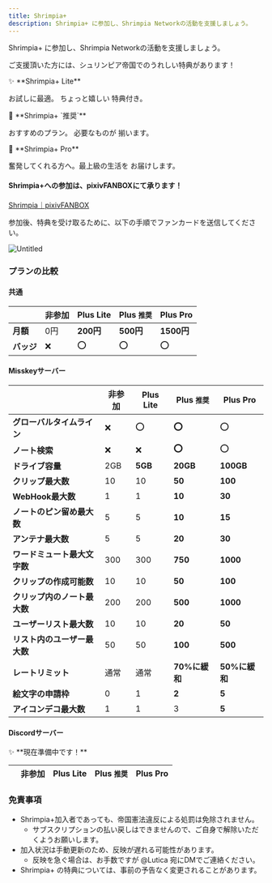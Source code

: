 ```yaml
---
title: Shrimpia+
description: Shrimpia+ に参加し、Shrimpia Networkの活動を支援しましょう。
---
```


<Stub />

Shrimpia+ に参加し、Shrimpia Networkの活動を支援しましょう。

ご支援頂いた方には、シュリンピア帝国でのうれしい特典があります！

<aside>
✨ **Shrimpia+ Lite**

お試しに最適。
ちょっと嬉しい
特典付き。

</aside>

<aside>
💎 **Shrimpia+ `推奨`**

おすすめのプラン。
必要なものが
揃います。

</aside>

<aside>
👑 **Shrimpia+ Pro**

奮発してくれる方へ。最上級の生活を
お届けします。

</aside>

#### Shrimpia+への参加は、pixivFANBOXにて承ります！

[Shrimpia｜pixivFANBOX](https://shrimpia.fanbox.cc/)

参加後、特典を受け取るために、以下の手順でファンカードを送信してください。

![Untitled](@/assets/shrimpia-plus.png)

### プランの比較

#### 共通

|  | 非参加 | **Plus Lite** | **Plus `推奨`** | **Plus Pro** |
| --- | --- | --- | --- | --- |
| **月額** | 0円 | **200円** | **500円** | **1500円** |
| **バッジ** | ❌ | ⭕ | ⭕ | ⭕ |

#### Misskeyサーバー

|  | 非参加 | **Plus Lite** | **Plus `推奨`** | **Plus Pro** |
| --- | --- | --- | --- | --- |
| **グローバルタイムライン** | ❌ | ⭕ | **⭕** | ⭕ |
| **ノート検索** | ❌ | ❌ | **⭕** | ⭕ |
| **ドライブ容量** | 2GB | **5GB** | **20GB** | **100GB** |
| **クリップ最大数** | 10 | 10 | **50** | **100** |
| **WebHook最大数** | 1 | 1 | **10** | **30** |
| **ノートのピン留め最大数** | 5 | 5 | **10** | **15** |
| **アンテナ最大数** | 5 | 5 | **20** | **30** |
| **ワードミュート最大文字数** | 300 | 300 | **750** | **1000** |
| **クリップの作成可能数** | 10 | 10 | **50** | **100** |
| **クリップ内のノート最大数** | 200 | 200 | **500** | **1000** |
| **ユーザーリスト最大数** | 10 | 10 | **20** | **50** |
| **リスト内のユーザー最大数** | 50 | 50 | **100** | **500** |
| **レートリミット** | 通常 | 通常 | **70%に緩和** | **50%に緩和** |
| **絵文字の申請枠** | 0 | 1 | **2** | **5** |
| **アイコンデコ最大数** | 1 | 1 | 3 | **5** |

#### Discordサーバー

<aside>
✨ **現在準備中です！**

</aside>

|  | 非参加 | Plus Lite | Plus `推奨` | Plus Pro |
| --- | --- | --- | --- | --- |

### 免責事項

- Shrimpia+加入者であっても、帝国憲法違反による処罰は免除されません。
    - サブスクリプションの払い戻しはできませんので、ご自身で解除いただくようお願いします。
- 加入状況は手動更新のため、反映が遅れる可能性があります。
    - 反映を急ぐ場合は、お手数ですが @Lutica 宛にDMでご連絡ください。
- Shrimpia+ の特典については、事前の予告なく変更されることがあります。